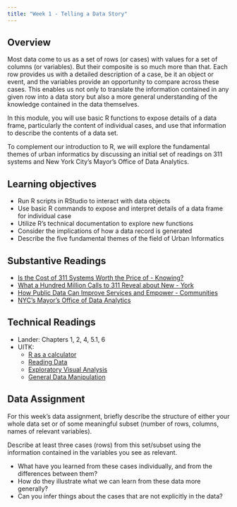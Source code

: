 ```yaml
---
title: "Week 1 - Telling a Data Story"
---
```


## Overview

Most data come to us as a set of rows (or cases) with values for a set of columns (or variables). But their composite is so much more than that. Each row provides us with a detailed description of a case, be it an object or event, and the variables provide an opportunity to compare across these cases. This enables us not only to translate the information contained in any given row into a data story but also a more general understanding of the knowledge contained in the data themselves.

In this module, you will use basic R functions to expose details of a data frame, particularly the content of individual cases, and use that information to describe the contents of a data set.

To complement our introduction to R, we will explore the fundamental themes of urban informatics by discussing an initial set of readings on 311 systems and New York City’s Mayor’s Office of Data Analytics.

## Learning objectives

- Run R scripts in RStudio to interact with data objects
- Use basic R commands to expose and interpret details of a data frame for individual case
- Utilize R’s technical documentation to explore new functions
- Consider the implications of how a data record is generated
- Describe the five fundamental themes of the field of Urban Informatics

## Substantive Readings

- [Is the Cost of 311 Systems Worth the Price of - Knowing?](http://www.governing.com/topics/urban/gov-311-systems-cost.html)
- [What a Hundred Million Calls to 311 Reveal about New - York](http://www.wired.com/2010/11/ff_311_new_york/)
- [How Public Data Can Improve Services and Empower - Communities](https://scholars.org/brief/how-public-data-can-improve-services-and-empower-communit- ies)
- [NYC's Mayor's Office of Data Analytics](http://www1.nyc.gov/site/analytics/index.page)

## Technical Readings

- Lander: Chapters 1, 2, 4, 5.1, 6
- UITK: 
  - [R as a calculator](https://ui.josiahparry.com/r-as-a-calculator.html)
  - [Reading Data](https://ui.josiahparry.com/reading-data.html)
  - [Exploratory Visual Analysis](https://ui.josiahparry.com/exploratory-visual-analysis.html)
  - [General Data Manipulation](https://ui.josiahparry.com/general-data-manipulation.html)

## Data Assignment

For this week's data assignment, briefly describe the structure of either your whole data set or of some meaningful subset (number of rows, columns, names of relevant variables).

Describe at least three cases (rows) from this set/subset using the information contained in the variables you see as relevant.

-   What have you learned from these cases individually, and from the differences between them?
-   How do they illustrate what we can learn from these data more generally?
-   Can you infer things about the cases that are not explicitly in the data?

<!-- **Skills needed**: -->

<!-- - read_csv() -->
<!-- - select() -->
<!-- - filter() -->
<!-- - arrange() -->
<!-- - count() -->
<!-- - janitor::tabyl() -->
<!-- - summary() / skimr::skim() -->



